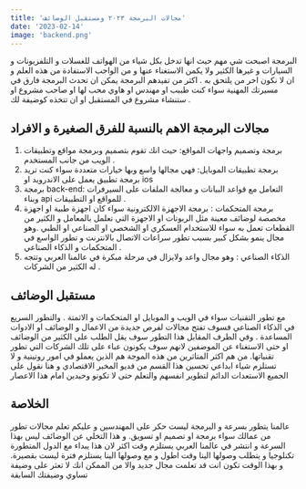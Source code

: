 ```yaml
---
title: 'مجالات البرمجة ٢٠٢٣ ومستقبل الوضائف'
date: '2023-02-14'
image: 'backend.png'
---
```


البرمجة اصبحت شي مهم حيث انها تدخل بكل شياء من الهواتف للغسلات و التلفزيونات و السيارات و غيرها الكثير ولا يكمن الاستغناء عنها و من الواجب الاستفادة من هذه العلم و ان لا نكون اخر من يلتحق به .
اكثر من تفيدهم البرمجة
يمكن ان تحدث البرمجة فارق في مسيرتك المهنية سواء كنت طببب او مهندس او هاوي محب لها او صاحب مشروع او ستنشاء مشروع في المستقبل او ان تتخذه كوضيفة لك .

## مجالات البرمجة الاهم بالنسبة للفرق الصغيرة و الافراد

1. برمجة وتصميم واجهات المواقع: حيث انك تقوم بتصميم وبرمجة مواقع وتطبيقات الويب  من جانب المستخدم .
2. برمجة تطبيقات الموبايل: فهي مجالها واسع وبها خيارات متعددة سواء كنت تريد برمجة تطبيق يعمل على الاندرويد او ios 
3. برمجة back-end: التعامل مع قواعد البيانات و معالجة الملفات على السيرفرات وبناء api للمواقع او التطبيقات .
4. برمجة المتحكمات : برمجة الاجهزة الالكترونية سواء كان اجهزة طبية او اجهزة مخصصة لوضائف معينة مثل الربوتات او الاجهزة التي تعلمل بالمعامل و الكثير من القطعات تعمل به سواء للاستخدام العسكري او الشخصي او الصناعي او الطبي .وهو مجال ينمو بشكل كبير بسبب تطور سراعات الاتصال بالانترنت و تطور الواسع في المتحكمات و الذكاء الصناعي .
5. الذكاء الصناعي : وهو مجال واعد ولايزال في مرحلة مبكرة في عالمنا العربي وتتجه له الكثير من الشركات .

## مستقبل الوضائف 

مع تطور التقنيات سواء في الويب و الموبايل او المتحكمات و الاثمتة . والتطور السريع في الذكاء الصناعي فسوف تفتح مجالات لفرص جديدة من الاعمال و الوضائف او الادوات المساعدة . وفي الطرف المقابل هذا التطور سوف يقل الطلب على الكثير من الوضائف او حتى الاستغناء عن الموضفين لانهم سوف يكونون عباء على تلك الشركات التي تطور تقنياتها.
من هم اكثر المتاثرين من هذه الموجة هم الذين يعملو في امور روتينية و لا تستلزم شياء ابداعي 
تحسين هذا القسم من فديو المخبر الاقتصادي 
و هنا نقول على الجميع الاستعدات الدائم لتطوير انفسهم والتعلم حتى لا تكونو وحيدين امام هذا الاعصار

## الخلاصة

عالمنا يتطور بسرعة و البرمجة ليست حكر على المهندسين و عليكم تعلم مجالات تطور من عمالك سواء برمجة او تصميم او تسويق. و هذا التخلي عن الوضائف ليس بهذا السرعة و انتشر في عالمنا العربي  يستلزم وقت اكثر لان هذا يبداء مع الدول المتطورة تكنلوجيا و يتطلب وصولها الينا وقت اطول و مع وصولها الينا يستلزم فترة ليست بقصيرة. و بهذا الوقت تكون انت قد تعلمت مجال جديد والا من الممكن انك لا تعثر على وضيفة تساوي وضيفتك السابقة
